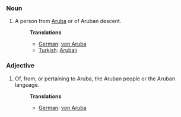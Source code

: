 ===Noun===
#A person from [[Aruba]] or of Aruban descent.
#:'''Translations'''
#:*[[German]]: [[von Aruba]]
#:*[[Turkish]]: [[Arubalı]]


===Adjective===
#Of, from, or pertaining to Aruba, the Aruban people or the Aruban language.
#:'''Translations'''
#:*[[German]]: [[von Aruba]]